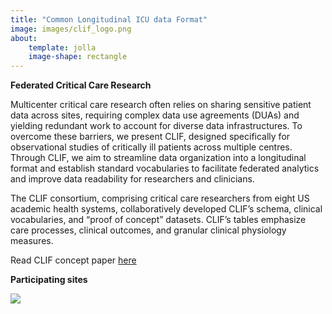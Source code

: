 ```yaml
---
title: "Common Longitudinal ICU data Format"
image: images/clif_logo.png
about:
    template: jolla
    image-shape: rectangle
---
```



<div class="text-box">
  <p><strong>Federated Critical Care Research</strong></p>
  <p>Multicenter critical care research often relies on sharing sensitive patient data across sites, requiring complex data use agreements (DUAs) and yielding redundant work to account for diverse data infrastructures. To overcome these barriers, we present CLIF, designed specifically for observational studies of critically ill patients across multiple centres. Through CLIF, we aim to streamline data organization into a longitudinal format and establish standard vocabularies to facilitate federated analytics and improve data readability for researchers and clinicians.</p>
  <p>The CLIF consortium, comprising critical care researchers from eight US academic health systems, collaboratively developed CLIF's schema, clinical vocabularies, and "proof of concept" datasets. CLIF’s tables emphasize care processes, clinical outcomes, and granular clinical physiology measures.</p>
  <p>Read CLIF concept paper [here](https://clif-consortium.github.io/website/publications.html) </p>
</div>

<p><strong>Participating sites</strong></p>

![](images/member_logos.jpeg)
